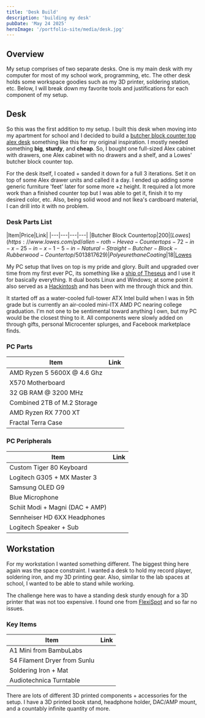 ```yaml
---
title: 'Desk Build'
description: 'building my desk'
pubDate: 'May 24 2025'
heroImage: '/portfolio-site/media/desk.jpg'
---
```


## Overview

My setup comprises of two separate desks.
One is my main desk with my computer for most of my school work, programming, etc.
The other desk holds some workspace goodies such as my 3D printer, soldering station, etc.
Below, I will break down my favorite tools and justifications for each component of my setup.

## Desk

So this was the first addition to my setup.
I built this desk when moving into my apartment for school and I decided to build a [butcher block counter top alex desk](https://www.tiktok.com/@speedytech77/video/7242129035101261098?lang=en) something like this for my original inspiration.
I mostly needed something **big**, **sturdy**, and **cheap**.
So, I bought one full-sized Alex cabinet with drawers, one Alex cabinet with no drawers and a shelf, and a Lowes' butcher block counter top.

For the desk itself, I coated + sanded it down for a full 3 iterations. Set it on top of some Alex drawer units and called it a day. I ended up adding some generic furniture 'feet' later for some more +z height. It required a lot more work than a finished counter top but I was able to get it, finish it to my desired color, etc. Also, being solid wood and not Ikea's cardboard material, I can drill into it with no problem.

### Desk Parts List

|Item|Price|Link|
|---|---|---|---|
|Butcher Block Countertop|$200| [Lowes](https://www.lowes.com/pd/allen-roth-Hevea-Countertops-72-in-x-25-in-x-1-5-in-Natural-Straight-Butcher-Block-Rubberwood-Countertop/5013817629)
|Polyeurethane Coating|$18|[Lowes](https://www.lowes.com/pd/Minwax-32-fl-oz-Satin-Oil-Based-Polyurethane/999914537)

My PC setup that lives on top is my pride and glory. Built and upgraded over time from my first ever PC, its something like a [ship of Theseus](https://en.wikipedia.org/wiki/Ship_of_Theseus) and I use it for basically everything. It dual boots Linux and Windows; at some point it also served as a [Hackintosh](https://hackintosh.com/) and has been with me through thick and thin.

It started off as a water-cooled full-tower ATX Intel build when I was in 5th grade but is currently an air-cooled mini-ITX AMD PC nearing college graduation. I'm not one to be sentimental toward anything I own, but my PC would be the closest thing to it. All components were slowly added on through gifts, personal Microcenter splurges, and Facebook marketplace finds.

### PC Parts
|Item|Link|
|---|---|
|AMD Ryzen 5 5600X @ 4.6 Ghz|
|X570 Motherboard|
|32 GB RAM @ 3200 MHz|
|Combined 2TB of M.2 Storage|
|AMD Ryzen RX 7700 XT|
|Fractal Terra Case|


### PC Peripherals
|Item|Link|
|---|---|
|Custom Tiger 80 Keyboard|
|Logitech G305 + MX Master 3|
|Samsung OLED G9|
|Blue Microphone|
|Schiit Modi + Magni (DAC + AMP)|
|Sennheiser HD 6XX Headphones|
|Logitech Speaker + Sub|

## Workstation

For my workstation I wanted something different. The biggest thing here again was the space constraint.
I wanted a desk to hold my record player, soldering iron, and my 3D printing gear.
Also, similar to the lab spaces at school, I wanted to be able to stand while working. 

The challenge here was to have a standing desk sturdy enough for a 3D printer that was not too expensive. I found one from [FlexiSpot](https://www.flexispot.com/flexispot-pro-standing-desk-e7?srsltid=AfmBOoq7F62L2vq0K9l6brwiB5g6dQvTyGZkbSOrrRz3yX6URrIwHLmH) and so far no issues.

### Key Items
|Item|Link|
|---|---|
|A1 Mini from BambuLabs|
|S4 Filament Dryer from Sunlu|
|Soldering Iron + Mat|
|Audiotechnica Turntable|

There are lots of different 3D printed components + accessories for the setup. I have a 3D printed book stand, headphone holder, DAC/AMP mount, and a countably infinite quantity of more.